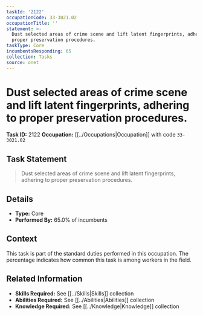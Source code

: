 ```yaml
---
taskId: '2122'
occupationCode: 33-3021.02
occupationTitle: ''
statement: >-
  Dust selected areas of crime scene and lift latent fingerprints, adhering to
  proper preservation procedures.
taskType: Core
incumbentsResponding: 65
collection: Tasks
source: onet
---
```

# Dust selected areas of crime scene and lift latent fingerprints, adhering to proper preservation procedures.

**Task ID:** 2122
**Occupation:** [[../Occupations|Occupation]] with code `33-3021.02`

## Task Statement

> Dust selected areas of crime scene and lift latent fingerprints, adhering to proper preservation procedures.

## Details

- **Type:** Core
- **Performed By:** 65.0% of incumbents

## Context

This task is part of the standard duties performed in this occupation. The percentage indicates how common this task is among workers in the field.

## Related Information

- **Skills Required:** See [[../Skills|Skills]] collection
- **Abilities Required:** See [[../Abilities|Abilities]] collection
- **Knowledge Required:** See [[../Knowledge|Knowledge]] collection
